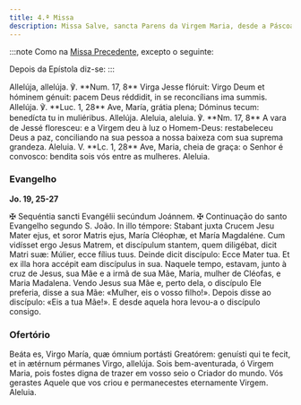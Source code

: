```yaml
---
title: 4.ª Missa
description: Missa Salve, sancta Parens da Virgem Maria, desde a Páscoa até ao Pentecostes
---
```


:::note
Como na [Missa Precedente](/missal/comum/29missamaria3), excepto o seguinte:

Depois da Epístola diz-se:
:::

<div class="side-by-side not-content">
  <span>
    Allelúja, allelúja. ℣. **Num. 17, 8** Virga Jesse flóruit: Virgo Deum et
    hóminem génuit: pacem Deus réddidit, in se reconcílians ima summis.
    Allelúja. ℣. **Luc. 1, 28** Ave, María, grátia plena; Dóminus tecum:
    benedícta tu in muliéribus. Allelúja.
  </span>
  <span>
    Aleluia, aleluia. ℣. **Nm. 17, 8** A vara de Jessé floresceu: e a Virgem deu
    à luz o Homem-Deus: restabeleceu Deus a paz, conciliando na sua pessoa a
    nossa baixeza com sua suprema grandeza. Aleluia. V. **Lc. 1, 28** Ave,
    Maria, cheia de graça: o Senhor é convosco: bendita sois vós entre as
    mulheres. Aleluia.
  </span>
</div>

### Evangelho

**Jo. 19, 25-27**

<div class="side-by-side not-content">
  <span>
    <span class="text-red-500">✠</span> Sequéntia sancti Evangélii secúndum
    Joánnem.
  </span>
  <span>
    <span class="text-red-500">✠</span> Continuação do santo Evangelho segundo
    S. João.
  </span>
  <span>
    In illo témpore: Stabant juxta Crucem Jesu Mater ejus, et soror Matris ejus,
    María Cléophæ, et María Magdaléne. Cum vidísset ergo Jesus Matrem, et
    discípulum stantem, quem diligébat, dicit Matri suæ: Múlier, ecce fílius
    tuus. Deinde dicit discípulo: Ecce Mater tua. Et ex illa hora accépit eam
    discípulus in sua.
  </span>
  <span>
    Naquele tempo, estavam, junto à cruz de Jesus, sua Mãe e a irmã de sua Mãe,
    Maria, mulher de Cléofas, e Maria Madalena. Vendo Jesus sua Mãe e, perto
    dela, o discípulo Ele preferia, disse a sua Mãe: «Mulher, eis o vosso
    filho!». Depois disse ao discípulo: «Eis a tua Mãe!». E desde aquela hora
    levou-a o discípulo consigo.
  </span>
</div>

### Ofertório

<div class="side-by-side not-content">
  <span>
    Beáta es, Virgo María, quæ ómnium portásti Greatórem: genuísti qui te fecit,
    et in ætérnum pérmanes Virgo, allelúja.
  </span>
  <span>
    Sois bem-aventurada, ó Virgem Maria, pois fostes digna de trazer em vosso
    seio o Criador do mundo. Vós gerastes Aquele que vos criou e permanecestes
    eternamente Virgem. Aleluia.
  </span>
</div>
